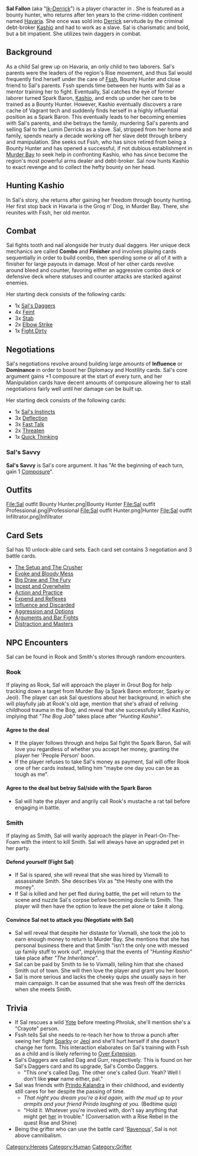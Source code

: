 {{stub}}

{{Character
| race = Human
| location = Havaria - Murder Bay
| faction = grifters
| faction2 = Independent - Bounty hunter
| title = Bounty Hunter
}}

{{quote|A bounty hunter with a chip on her shoulder and a glint in her eye, Sal escapes a life of servitude to claim the ultimate bounty—and get her revenge.|Sal's Compendium Description}}

'''Sal Fallon''' (aka "[[Ik-Derrick]]") is a player character in {{Gamename}}. She is featured as a bounty hunter, who returns after ten years to the crime-ridden continent named [[Havaria]]. She once was sold into [[Derrick]] servitude by the criminal debt-broker [[Kashio]] and had to work as a slave. Sal is charismatic and bold, but a bit impatient. She utilizes twin daggers in combat.

== Background ==

As a child Sal grew up on Havaria, an only child to two laborers. Sal's parents were the leaders of the region's Rise movement, and thus Sal would frequently find herself under the care of [[Fssh]], Bounty Hunter and close friend to Sal's parents. Fssh spends time between her hunts with Sal as a mentor training her to fight. Eventually, Sal catches the eye of former laborer turned Spark Baron, [[Kashio]], and ends up under her care to be trained as a Bounty Hunter. However, Kashio eventually discovers a rare cache of Vagrant tech and suddenly finds herself in a highly influential position as a Spark Baron. This eventually leads to her becoming enemies with Sal's parents, and she betrays the family, murdering Sal's parents and selling Sal to the Lumin Derricks as a slave. Sal, stripped from her home and family, spends nearly a decade working off her slave debt through bribery and manipulation. She seeks out Fssh, who has since retired from being a Bounty Hunter and has opened a successful, if not dubious establishment in [[Murder Bay]] to seek help in confronting Kashio, who has since become the region's most powerful arms dealer and debt-broker. Sal now hunts Kashio to exact revenge and to collect the hefty bounty on her head.

== Hunting Kashio ==
In Sal's story, she returns after gaining her freedom through bounty hunting. Her first stop back in Havaria is the Grog n' Dog, in Murder Bay. There, she reunites with Fssh, her old mentor.
== Combat ==

Sal fights tooth and nail alongside her trusty dual daggers. Her unique deck mechanics are called '''Combo''' and '''Finisher''' and involves playing cards sequentially in order to build combo, then spending some or all of it with a finisher for large payouts in damage. Most of her other cards revolve around bleed and counter, favoring either an aggressive combo deck or defensive deck where statuses and counter attacks are stacked against enemies.

Her starting deck consists of the following cards:
*1x [[Sal's Daggers]]
*4x [[Feint]]
*3x [[Stab]]
*2x [[Elbow Strike]]
*1x [[Fight Dirty]]

== Negotiations ==

Sal's negotiations revolve around building large amounts of '''Influence''' or '''Dominance''' in order to boost her Diplomacy and Hostility cards. Sal's core argument gains +1 composure at the start of every turn, and her Manipulation cards have decent amounts of composure allowing her to stall negotiations fairly well until her damage can be built up.

Her starting deck consists of the following cards:

* 1x [[Sal's Instincts]]
*3x [[Deflection]]
*3x [[Fast Talk]]
*2x [[Threaten]]
*1x [[Quick Thinking]]

=== Sal's Savvy ===
'''Sal's Savvy''' is Sal's core argument. It has "At the beginning of each turn, gain 1 [[Composure]]".

== Outfits ==

<gallery>
File:Sal outfit Bounty Hunter.png|Bounty Hunter
File:Sal outfit Professional.png|Professional
File:Sal outfit Hunter.png|Hunter
File:Sal outfit Infiltrator.png|Infiltrator
</gallery>
:

== Card Sets ==

Sal has 10 unlock-able card sets. Each card set contains 3 negotiation and 3 battle cards.

*[[The Setup and The Crusher]]
*[[Evoke and Bloody Mess]]
*[[Big Draw and The Fury]]
*[[Incept and Overwhelm]]
*[[Action and Practice]]
*[[Expend and Reflexes]]
*[[Influence and Discarded]]
*[[Aggression and Options]]
*[[Arguments and Bar Fights]]
*[[Distraction and Masters]]

== NPC Encounters ==
Sal can be found in Rook and Smith's stories through random encounters.

=== Rook ===
If playing as Rook, Sal will approach the player in Grout Bog for help tracking down a target from Murder Bay (a Spark Baron enforcer, Sparky or Jeol). The player can ask Sal questions about her background, in which she will playfully jab at Rook's old age, mention that she's afraid of reliving childhood trauma in the Bog, and reveal that she successfully killed Kashio, implying that ''"The Bog Job"'' takes place after ''"Hunting Kashio"''.

==== Agree to the deal ====

* If the player follows through and helps Sal fight the Spark Baron, Sal will love you regardless of whether you accept her money, granting the player her 'People Person' boon.
* If the player refuses to take Sal's money as payment, Sal will offer Rook one of her cards instead, telling him "maybe one day you can be as tough as me".

==== Agree to the deal but betray Sal/side with the Spark Baron ====

* Sal will hate the player and angrily call Rook's mustache a rat tail before engaging in battle.

=== Smith ===
If playing as Smith, Sal will warily approach the player in Pearl-On-The-Foam with the intent to kill Smith. Sal will always have an upgraded pet in her party.

==== Defend yourself (Fight Sal) ====

* If Sal is spared, she will reveal that she was hired by Vixmalli to assassinate Smith. She describes Vix as "the Heshy one with the money".
* If Sal is killed and her pet fled during battle, the pet will return to the scene and nuzzle Sal's corpse before becoming docile to Smith. The player will then have the option to leave the pet alone or take it along.

==== Convince Sal not to attack you (Negotiate with Sal) ====

* Sal will reveal that despite her distaste for Vixmalli, she took the job to earn enough money to return to Murder Bay. She mentions that she has personal business there and that Smith "isn't the only one with messed up family stuff to work out", implying that the events of ''"Hunting Kashio"'' take place after ''"The Inheritance"''.
* Sal can be paid by Smith to lie to Vixmalli, telling him that she chased Smith out of town. She will then love the player and grant you her boon.
* Sal is more serious and lacks the cheeky quips she usually says in her main campaign. It can be assumed that she was fresh off the derricks when she meets Smith.

== Trivia ==

* If Sal rescues a wild [[Yote]] before meeting Phroluk, she'll mention she's a "Crayote" person.
* Fssh tells Sal she needs to re-teach her how to throw a punch after seeing her fight [[Sparky]] or [[Jeol]] and she'll hurt herself if she doesn't change her form. This interaction elaborates on Sal's training with Fssh as a child and is likely referring to [[Over Extension]].
*Sal's Daggers are called Dag and Gurr, respectively. This is found on her Sal's Daggers card and its upgrade, Sal's Combo Daggers.
**"This one's called Dag. The other one's called Gurr. Yeah? Well I don't like '''your''' name either, pal."
*Sal was friends with [[Prindo Kalandra]] in their childhood, and evidently still cares for her despite the passing of time.
**''That night you dream you're a kid again, with the mud up to your armpits and your friend Prindo laughing at you.'' (Bedtime quip)
**"Hold it. Whatever you're involved with, don't say anything that might get [[Prindo Kalandra|her]] in trouble." (Conversation with a Rise Rebel in the quest Rise and Shine)
*Being the grifter who can use the battle card '[[Ravenous]]', Sal is not above cannibalism.

[[Category:Heroes]]
[[Category:Human]]
[[Category:Grifter]]